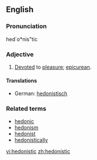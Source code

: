 ==English==

===Pronunciation===
hed`o*nis"tic

===Adjective===
{{en-adj}}

# [[Devote]]d to [[pleasure]]; [[epicurean]].

====Translations====
{{trans-top|devoted to pleasure}}
*German: [[hedonistisch]]
{{trans-mid}}
{{trans-bottom}}

===Related terms===
* [[hedonic]]
* [[hedonism]]
* [[hedonist]]
* [[hedonistically]]

[[vi:hedonistic]]
[[zh:hedonistic]]
